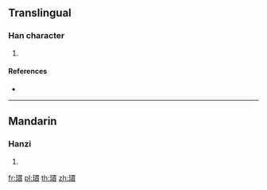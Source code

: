 {{character info/new}}
==Translingual==

===Han character===
{{Han char|rn=96|rad=玉|as=11|sn=15|four=|canj=MGWJC|ids=⿰𤣩貫}}

# {{defn|Han|sort=玉11}}

====References====
* {{Han ref|kx=0740.140|dkj=21183|dj=1150.080|hdz=21136.070|uh=747B|ud=29819}}

----

==Mandarin==

===Hanzi===
{{cmn-hanzi|pin=[[kūn]] ([[kun1]])|wg=k'un<sup>1</sup>}}

# {{defn|lang=cmn|sort=玉11}}

[[fr:瑻]]
[[pl:瑻]]
[[th:瑻]]
[[zh:瑻]]